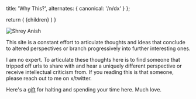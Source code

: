 
  title: 'Why This?',
  alternates: {
    canonical: '/n/dx'
  }
};

  return (
    <span className="font-serif text-2xl">{children}</span>
  )
}

<Title>Why This?</Title>

<AnimatedName />

<img src="/me.jpg" alt="Shrey Anish" />

This site is a constant effort to articulate thoughts and ideas that conclude to altered perspectives or branch progressively into further interesting ones.

I am no expert. To articulate these thoughts here is to find someone that tripped off urls to share with and hear a uniquely different perspective or receive intellectual criticism from. If you reading this is that someone, please reach out to me on x/twitter.

Here's a [gift](https://open.spotify.com/playlist/7CKHKCVdfkkQbzUTFVLfoK?si=aHFK66diS9WzXg37dC36NQ) for halting and spending your time here. Much love.